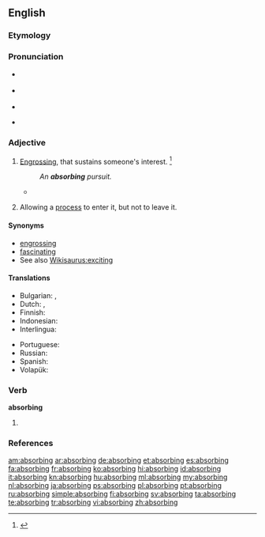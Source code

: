 ==English==

===Etymology===
{{suffix|absorb|ing}}

===Pronunciation===
* {{a|RP}} {{IPA|/əbˈzɔː.bɪŋ/|/əbˈsɔː.bɪŋ/}}
* {{a|US}} {{IPA|/æbˈzɔr.bɪŋ/|/æbˈsɔɹ.bɪŋ/|/əbˈzɔr.bɪŋ/|/əbˈsɔɹ.bɪŋ/}}
* {{audio|en-us-absorbing.ogg|Audio (US)}}

* {{rhymes|ɔː(r)bɪŋ}}

===Adjective===
{{en-adj}}

# [[engross|Engrossing]], that sustains someone's interest. {{defdate|First attested in the mid 18<sup>th</sup> century.}}<ref name=SOED>{{reference-book | last =| first = | authorlink =  | coauthors =  | editor =Brown, Lesley  | others =  | title = The Shorter Oxford English Dictionary | origdate =  | origyear = 1933| origmonth =  | url =  | format =  | accessdate =  | accessyear =  | accessmonth =  | edition = 5th | date =  | year =2003| month =  | publisher =Oxford University Press  | location =Oxford, UK | language =  | id =  | doi = | isbn =978-0-19-860575-7 | lccn = | ol = | pages =9| chapter =  | chapterurl =  | quote =}}</ref>
#: ''An '''absorbing''' pursuit.''
#* {{quote-news
|year=2011
|date=October 29
|author=Neil Johnston
|title=Norwich   3 - 3   Blackburn
|work=BBC Sport
|url=http://news.bbc.co.uk/sport2/hi/football/15413656.stm
|page=
|passage=It was a dramatic finish to an '''absorbing''', fast-paced game but Blackburn will be deeply unhappy with referee Anthony Taylor as Nzonzi's handball was harsh.}}
# {{context|statistics|of a [[state]]|lang=en}} Allowing a [[process]] to enter it, but not to leave it.

====Synonyms====
* [[engrossing]]
* [[fascinating]]
* See also [[Wikisaurus:exciting]]

====Translations====
{{trans-top|engrossing}}
* Bulgarian: {{t+|bg|поглъщащ}}, {{t+|bg|увлекателен}}
* Dutch: {{t+|nl|boeiend}}, {{t+|nl|grijpend}}
* Finnish: {{t|fi|mukaansatempaava}}
* Indonesian: {{t+|id|penyerap}}
* Interlingua: {{t|ia|absorbente}}
{{trans-mid}}
* Portuguese: {{t+|pt|absorvente}}
* Russian: {{t+|ru|увлекательный|m}}
* Spanish: {{t+|es|absorbente}}
* Volapük: {{t|vo|änüsugön}}
{{trans-bottom}}
{{trans-top|math: of a state}}
{{trans-mid}}
{{trans-bottom}}

===Verb===
'''absorbing'''

# {{present participle of|absorb}}

===References===
<references/>

[[am:absorbing]]
[[ar:absorbing]]
[[de:absorbing]]
[[et:absorbing]]
[[es:absorbing]]
[[fa:absorbing]]
[[fr:absorbing]]
[[ko:absorbing]]
[[hi:absorbing]]
[[id:absorbing]]
[[it:absorbing]]
[[kn:absorbing]]
[[hu:absorbing]]
[[ml:absorbing]]
[[my:absorbing]]
[[nl:absorbing]]
[[ja:absorbing]]
[[ps:absorbing]]
[[pl:absorbing]]
[[pt:absorbing]]
[[ru:absorbing]]
[[simple:absorbing]]
[[fi:absorbing]]
[[sv:absorbing]]
[[ta:absorbing]]
[[te:absorbing]]
[[tr:absorbing]]
[[vi:absorbing]]
[[zh:absorbing]]